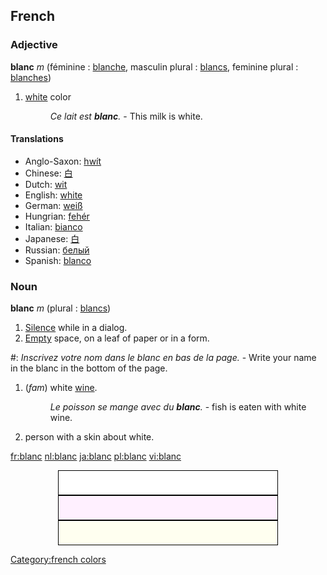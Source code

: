 ==French==
===Adjective===
'''blanc''' ''m'' (féminine : [[blanche]], masculin plural : [[blancs]], feminine plural : [[blanches]])

# [[white]] color
#:''Ce lait est '''blanc'''.'' - This milk is white.

{{rfc}}
====Translations====
*Anglo-Saxon: [[hwít]]
*Chinese: [[白]]
*Dutch: [[wit]]
*English: [[white]]
*German: [[weiß]]
*Hungrian: [[fehér]]
*Italian: [[bianco]]
*Japanese: [[白]]
*Russian: [[белый]]
*Spanish: [[blanco]]

===Noun===
'''blanc''' ''m'' (plural : [[blancs]])

# [[Silence]] while in a dialog.
# [[Empty]] space, on a leaf of paper or in a form.
<!--# [[Espace]] [[vide]], [[sur]] [[une]] [[feuille]] [[de]] [[papier]] [[ou]] [[bien]] [[dans]] [[un]] [[formulaire]].-->
#: ''Inscrivez votre nom dans le blanc en bas de la page.'' - Write your name in the blanc in the bottom of the page.
# (''fam'') white [[wine]].
#: ''Le poisson se mange avec du '''blanc'''.'' - fish is eaten with white wine.
# person with a skin about white.



[[fr:blanc]]
[[nl:blanc]]
[[ja:blanc]]
[[pl:blanc]]
[[vi:blanc]]

[[Category:french colors]]


<div style="height:1cm; border:1px solid #000000;background-color:#ffffff;margin-left:2cm;margin-right:2cm"> </div>
<div style="height:1cm; border:1px solid #000000;background-color:#fff0ff;margin-left:2cm;margin-right:2cm"> </div>
<div style="height:1cm; border:1px solid #000000;background-color:#fffff0;margin-left:2cm;margin-right:2cm"> </div>